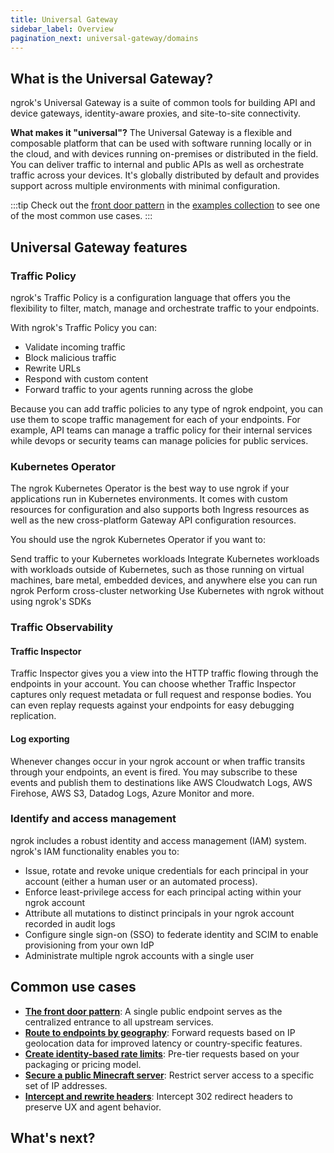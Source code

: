 ```yaml
---
title: Universal Gateway
sidebar_label: Overview
pagination_next: universal-gateway/domains
---
```


## What is the Universal Gateway?

ngrok's Universal Gateway is a suite of common tools for building API and device gateways, identity-aware proxies, and site-to-site connectivity.

**What makes it "universal"?**
The Universal Gateway is a flexible and composable platform that can be used with software running locally or in the cloud, and with devices running on-premises or distributed in the field.
You can deliver traffic to internal and public APIs as well as orchestrate traffic across your devices. 
It's globally distributed by default and provides support across multiple environments with minimal configuration.

:::tip
Check out the [front door pattern](/universal-gateway/examples/front-door-pattern/) in the [examples collection](/universal-gateway/examples/) to see one of the most common use cases.
:::

## Universal Gateway features

### Traffic Policy

ngrok's Traffic Policy is a configuration language that offers you the flexibility to filter, match, manage and orchestrate traffic to your endpoints.

With ngrok's Traffic Policy you can:

- Validate incoming traffic
- Block malicious traffic
- Rewrite URLs
- Respond with custom content
- Forward traffic to your agents running across the globe

Because you can add traffic policies to any type of ngrok endpoint, you can use them to scope traffic management for each of your endpoints. 
For example, API teams can manage a traffic policy for their internal services while devops or security teams can manage policies for public services.

### Kubernetes Operator

The ngrok Kubernetes Operator is the best way to use ngrok if your applications run in Kubernetes environments. 
It comes with custom resources for configuration and also supports both  Ingress resources as well as the new cross-platform Gateway API configuration resources.

You should use the ngrok Kubernetes Operator if you want to:

Send traffic to your Kubernetes workloads
Integrate Kubernetes workloads with workloads outside of Kubernetes, such as those running on virtual machines, bare metal, embedded devices, and anywhere else you can run ngrok
Perform cross-cluster networking
Use Kubernetes with ngrok without using ngrok's SDKs

### Traffic Observability

#### Traffic Inspector

Traffic Inspector gives you a view into the HTTP traffic flowing through the endpoints in your account. You can choose whether Traffic Inspector captures only request metadata or full request and response bodies. You can even replay requests against your endpoints for easy debugging replication.

#### Log exporting

Whenever changes occur in your ngrok account or when traffic transits through your endpoints, an event is fired. You may subscribe to these events and publish them to destinations like AWS Cloudwatch Logs, AWS Firehose, AWS S3, Datadog Logs, Azure Monitor and more.

### Identify and access management

ngrok includes a robust identity and access management (IAM) system. 
ngrok's IAM functionality enables you to:

- Issue, rotate and revoke unique credentials for each principal in your account (either a human user or an automated process).
- Enforce least-privilege access for each principal acting within your ngrok account
- Attribute all mutations to distinct principals in your ngrok account recorded in audit logs
- Configure single sign-on (SSO) to federate identity and SCIM to enable provisioning from your own IdP
- Administrate multiple ngrok accounts with a single user

## Common use cases

- [**The front door pattern**](/universal-gateway/examples/front-door-pattern/): A single public endpoint serves as the centralized entrance to all upstream services.
- [**Route to endpoints by geography**](/universal-gateway/examples/route-by-geography/): Forward requests based on IP geolocation data for improved latency or country-specific features.
- [**Create identity-based rate limits**](/universal-gateway/examples/pre-tier-requests/): Pre-tier requests based on your packaging or pricing model.
- [**Secure a public Minecraft server**](/universal-gateway/examples/minecraft/): Restrict server access to a specific set of IP addresses.
- [**Intercept and rewrite headers**](/universal-gateway/examples/rewrite-headers-redirects/): Intercept 302 redirect headers to preserve UX and agent behavior.

## What's next?
